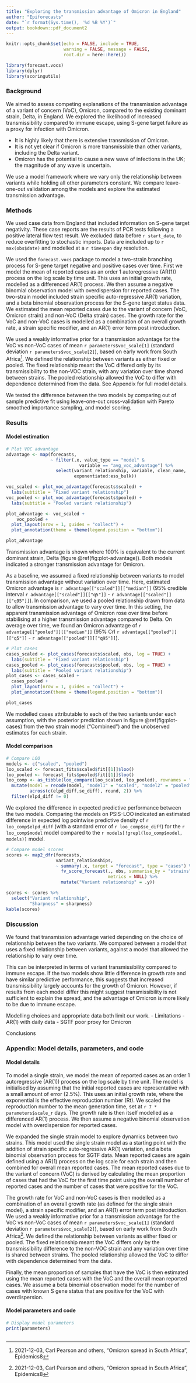 ```yaml
---
title: "Exploring the transmission advantage of Omicron in England"
author: "Epiforecasts"
date: "`r format(Sys.time(), '%d %B %Y')`"
output: bookdown::pdf_document2
---
```


```r
knitr::opts_chunk$set(echo = FALSE, include = TRUE, 
                      warning = FALSE, message = FALSE,
                      root.dir = here::here())

library(forecast.vocs)
library(dplyr)
library(scoringutils)
```

### Background {-}

We aimed to assess competing explanations of the transmission advantage of a variant of concern (VoC), Omicron, compared to the existing dominant strain, Delta, in England. We explored the likelihood of increased transmissibility compared to immune escape, using S-gene target failure as a proxy for infection with Omicron.

- It is highly likely that there is extensive transmission of Omicron.
- It is not yet clear if Omicron is more transmissible than other variants, including the Delta variant.
- Omicron has the potential to cause a new wave of infections in the UK; the magnitude of any wave is uncertain.

We use a model framework where we vary only the relationship between variants while holding all other parameters constant. We compare leave-one-out validation among the models and explore the estimated transmission advantage.

### Methods {-}

We used case data from England that included information on S-gene target negativity. These case reports are the results of PCR tests following a positive lateral flow test result. We excluded data before `r start_date`, to reduce overfitting to stochastic imports. Data are included up to `r max(obs$date)` and modelled at a `r timespan` day resolution. 

We used the `forecast.vocs` package to model a two-strain branching process for S-gene target negative and positive cases over time. First we model the mean of reported cases as an order 1 autoregressive (AR(1)) process on the log scale by time unit. This uses an initial growth rate, modelled as a differenced AR(1) process. We then assume a negative binomial observation model with overdispersion for reported cases. The two-strain model included strain specific auto-regressive AR(1) variation, and a beta binomial observation process for the S-gene target status data. We estimated the mean reported cases due to the variant of concern (VoC, Omicron strain) and non-VoC (Delta strain) cases. The growth rate for the VoC and non-VoC cases is modelled as a combination of an overall growth rate, a strain specific modifier, and an AR(1) error term post introduction.

We used a weakly informative prior for a transmission advantage for the VoC vs non-VoC cases of mean `r parameters$voc_scale[1]` (standard deviation `r parameters$voc_scale[2]`), based on early work from South Africa[^1]. We defined the relationship between variants as either fixed or pooled. The fixed relationship meant the VoC differed only by its transmissibility to the non-VOC strain, with any variation over time shared between strains. The pooled relationship allowed the VoC to differ with dependence determined from the data. See Appendix for full model details.

We tested the difference between the two models by comparing out of sample predictive fit using leave-one-out cross-validation with Pareto smoothed importance sampling, and model scoring.

### Results {-}

#### Model estimation {-}

```r
# Plot VOC advantage
advantage <- map(forecasts,
                 ~ filter(.x, value_type == "model" &
                            variable == "avg_voc_advantage") %>%
                   select(variant_relationship, variable, clean_name, 
                          exponentiated:ess_bulk))

voc_scaled <- plot_voc_advantage(forecasts$scaled) +
  labs(subtitle = "Fixed variant relationship")
voc_pooled <- plot_voc_advantage(forecasts$pooled) +
  labs(subtitle = "Pooled variant relationship")

plot_advantage <- voc_scaled +
    voc_pooled +
  plot_layout(nrow = 1, guides = "collect") +
  plot_annotation(theme = theme(legend.position = "bottom"))

plot_advantage

```
Transmission advantage is shown where 100% is equivalent to the current dominant strain, Delta (figure \@ref(fig:plot-advantage)). Both models indicated a stronger transmission advantage for Omicron. 

As a baseline, we assumed a fixed relationship between variants to model transmission advantage without variation over time. Here, estimated Omicron advantage is `r advantage[["scaled"]][["median"]]` (95% credible interval `r advantage[["scaled"]][["q5"]]` - `r advantage[["scaled"]][["q95"]]`). In comparison, we used a pooled relationship drawn from data to allow transmission advantage to vary over time. In this setting, the apparent transmission advantage of Omicron rose over time before stabilising at a higher transmission advantage compared to Delta. On average over time, we found an Omicron advantage of `r advantage[["pooled"]][["median"]]` (95% CrI `r advantage[["pooled"]][["q5"]]` - `r advantage[["pooled"]][["q95"]]`).

```r
# Plot cases
cases_scaled <- plot_cases(forecasts$scaled, obs, log = TRUE) +
  labs(subtitle = "Fixed variant relationship")
cases_pooled <- plot_cases(forecasts$pooled, obs, log = TRUE) +
  labs(subtitle = "Pooled variant relationship")
plot_cases <- cases_scaled +
  cases_pooled +
  plot_layout(nrow = 1, guides = "collect") +
  plot_annotation(theme = theme(legend.position = "bottom"))

plot_cases

```
We modelled cases attributable to each of the two variants under each assumption, with the posterior prediction shown in figure \@ref(fig:plot-cases) from the two strain model ("Combined") and the unobserved estimates for each strain. 

#### Model comparison {-}

```r
# Compare LOO
models <- c("scaled", "pooled")
loo_scaled <- forecast_fits$scaled$fit[[1]]$loo()
loo_pooled <- forecast_fits$pooled$fit[[1]]$loo()
loo_comp <- as_tibble(loo_compare(loo_scaled, loo_pooled), rownames = "model") %>%
  mutate(model = recode(model, "model1" = "scaled", "model2" = "pooled"),
         across(c(elpd_diff,se_diff), round, 2)) %>%
  filter(elpd_diff != 0)

```

We explored the difference in expected predictive performance between the two models. Comparing the models on PSIS-LOO indicated an estimated difference in expected log pointwise predictive density of `r loo_comp$elpd_diff` (with a standard error of `r loo_comp$se_diff`) for the `r loo_comp$model` model compared to the `r models[!grepl(loo_comp$model, models)]` model.

```r
# Compare model scores
scores <- map2_dfr(forecasts,
                   variant_relationships,
                   ~ summary(.x, target = "forecast", type = "cases") %>%
                     fv_score_forecast(., obs, summarise_by = "strains",
                                       metrics = NULL) %>%
                     mutate("Variant relationship" = .y))

scores <- scores %>%
  select("Variant relationship", 
         "Sharpness" = sharpness)
kable(scores)

```

### Discussion {-}

We found that transmission advantage varied depending on the choice of relationship between the two variants. We compared between a model that uses a fixed relationship between variants, against a model that allowed the relationship to vary over time.

This can be interpreted in terms of variant transmissibility compared to immune escape. If the two models show little difference in growth rate and have similar predictive performance, this suggests that increased transmissibility largely accounts for the growth of Omicron. However, if results from each model differ this might suggest transmissibility is not sufficient to explain the spread, and the advantage of Omicron is more likely to be due to immune escape. 

Modelling choices and appropriate data both limit our work.
- Limitations
  - AR(1) with daily data
  - SGTF poor proxy for Omicron

Conclusions


\newpage

###  Appendix: Model details, parameters, and code {-}

#### Model details {-}

To model a single strain, we model the mean of reported cases as an order 1 autoregressive (AR(1)) process on the log scale by time unit. The model is initialised by assuming that the initial reported cases are representative with a small amount of error (2.5%). This uses an initial growth rate, where the exponential is the effective reproduction number (Rt). We scaled the reproduction number to the mean generation time, set at `r 7 * parameters$scale_r` days. The growth rate is then itself modelled as a differenced AR(1) process. We then assume a negative binomial observation model with overdispersion for reported cases.

We expanded the single strain model to explore dynamics between two strains. This model used the single strain model as a starting point with the addition of strain specific auto-regressive AR(1) variation, and a beta binomial observation process for SGTF data. Mean reported cases are again defined using a AR(1) process on the log scale for each strain and then combined for overall mean reported cases. The mean reported cases due to the variant of concern (VoC) is derived by calculating the mean proportion of cases that had the VoC for the first time point using the overall number of reported cases and the number of cases that were positive for the VoC. 

The growth rate for VoC and non-VoC cases is then modelled as a combination of an overall growth rate (as defined for the single strain model), a strain specific modifier, and an AR(1) error term post introduction. We used a weakly informative prior for a transmission advantage for the VoC vs non-VoC cases of mean `r parameters$voc_scale[1]` (standard deviation `r parameters$voc_scale[2]`), based on early work from South Africa[^1]. We defined the relationship between variants as either fixed or pooled. The fixed relationship meant the VoC differs only by the transmissibility difference to the non-VOC strain and any variation over time is shared between strains. The pooled relationship allowed the VoC to differ with dependence determined from the data. 

Finally, the mean proportion of samples that have the VoC is then estimated using the mean reported cases with the VoC and the overall mean reported cases. We assume a beta binomial observation model for the number of cases with known S gene status that are positive for the VoC with overdispersion.

#### Model parameters and code {-}

``` r
# Display model parameters
print(parameters)
```

```r
```

[^1]: 2021-12-03, Carl Pearson and others, "Omicron spread in South Africa", Epidemics8
